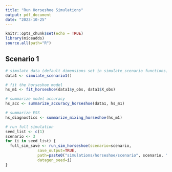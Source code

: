 ```yaml
---
title: "Run Horseshoe Simulations"
output: pdf_document
date: "2023-10-25"
---
```


```r
knitr::opts_chunk$set(echo = TRUE)
library(miceadds)
source.all(path="R")
```

## Scenario 1

```r
# simulate data (default dimensions set in simulate_scenario functions)
data1 <- simulate_scenario1()

# fit the horseshoe model
hs_m1 <- fit_horseshoe(data1$y_obs, data1$X_obs)
```
```r
# summarize model accuracy
hs_acc <- summarize_accuracy_horseshoe(data1, hs_m1)

# summarize ESS
hs_diagnostics <- summarize_mixing_horseshoe(hs_m1)
```

```r
# run full simulation
seed_list <- c(1)
scenario <- 3
for (i in seed_list) {
  full_sim_save <- run_sim_horseshoe(scenario=scenario,
              save_output=TRUE,
              path=paste0("simulations/horseshoe/scenario", scenario, "/"),
              datagen_seed=i)
}
```
